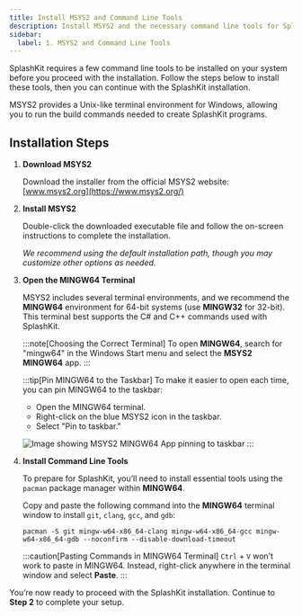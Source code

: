 ```yaml
---
title: Install MSYS2 and Command Line Tools
description: Install MSYS2 and the necessary command line tools for SplashKit on Windows.
sidebar:
  label: 1. MSYS2 and Command Line Tools
---
```



SplashKit requires a few command line tools to be installed on your system before you proceed with the installation. Follow the steps below to install these tools, then you can continue with the SplashKit installation.

MSYS2 provides a Unix-like terminal environment for Windows, allowing you to run the build commands needed to create SplashKit programs.

## Installation Steps

<Steps>

1. **Download MSYS2**

   Download the installer from the official MSYS2 website: [www.msys2.org](https://www.msys2.org/)

2. **Install MSYS2**

   Double-click the downloaded executable file and follow the on-screen instructions to complete the installation.

   *We recommend using the default installation path, though you may customize other options as needed.*

3. **Open the MINGW64 Terminal**

   MSYS2 includes several terminal environments, and we recommend the **MINGW64** environment for 64-bit systems (use **MINGW32** for 32-bit). This terminal best supports the C# and C++ commands used with SplashKit.

   :::note[Choosing the Correct Terminal]
   To open **MINGW64**, search for "mingw64" in the Windows Start menu and select the **MSYS2 MINGW64** app.
   :::

   :::tip[Pin MINGW64 to the Taskbar]
   To make it easier to open each time, you can pin MINGW64 to the taskbar:
   - Open the MINGW64 terminal.
   - Right-click on the blue MSYS2 icon in the taskbar.
   - Select "Pin to taskbar."

   ![Image showing MSYS2 MINGW64 App pinning to taskbar](/images/installation/windows/mingw64-pin-to-taskbar.png)
   :::

4. **Install Command Line Tools**

   To prepare for SplashKit, you’ll need to install essential tools using the `pacman` package manager within **MINGW64**.

   Copy and paste the following command into the **MINGW64** terminal window to install `git`, `clang`, `gcc`, and `gdb`:

   ```shell
   pacman -S git mingw-w64-x86_64-clang mingw-w64-x86_64-gcc mingw-w64-x86_64-gdb --noconfirm --disable-download-timeout
   ```

   :::caution[Pasting Commands in MINGW64 Terminal]
   `Ctrl` + `V` won’t work to paste in MINGW64. Instead, right-click anywhere in the terminal window and select **Paste**.
   :::

</Steps>

You’re now ready to proceed with the SplashKit installation. Continue to **Step 2** to complete your setup.
